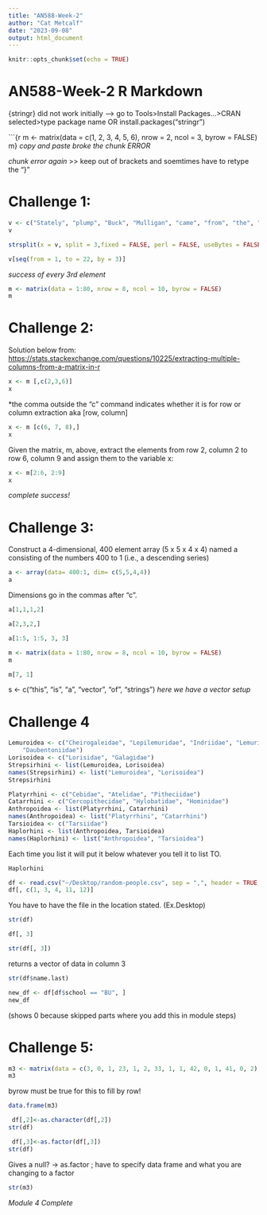 ```yaml
---
title: "AN588-Week-2"
author: "Cat Metcalf"
date: "2023-09-08"
output: html_document
---
```


```r
knitr::opts_chunk$set(echo = TRUE)
```

# AN588-Week-2 R Markdown



{stringr} did not work initially --> go to Tools>Install Packages...>CRAN selected>type package name OR install.packages("stringr")


```{r m <- matrix(data = c(1, 2, 3, 4, 5, 6), nrow = 2, ncol = 3, byrow = FALSE)
m}
*copy and paste broke the chunk ERROR*

*chunk error again* >> keep out of brackets and soemtimes have to retype the "}"

# Challenge 1:

```r
v <- c("Stately", "plump", "Buck", "Mulligan", "came", "from", "the", "stairhead", "bearing", "a", "bowl", "of", "lather", "on", "which", "a", "mirror", "and", "a", "razor", "lay", "crossed")
v
```

```r
strsplit(x = v, split = 3,fixed = FALSE, perl = FALSE, useBytes = FALSE)
```

```r
v[seq(from = 1, to = 22, by = 3)]
```
*success of every 3rd element* 

```r
m <- matrix(data = 1:80, nrow = 8, ncol = 10, byrow = FALSE)
m
```

# Challenge 2:

Solution below from: <https://stats.stackexchange.com/questions/10225/extracting-multiple-columns-from-a-matrix-in-r>

```r
x <- m [,c(2,3,6)]
x
```
 *the comma outside the "c" command indicates whether it is for row or column extraction aka [row, column] 
 
```r
x <- m [c(6, 7, 8),]
x
```

Given the matrix, m, above, extract the elements from row 2, column 2 to row 6, column 9 and assign them to the variable x:

```r
x <- m[2:6, 2:9]
x
```
*complete success!*

# Challenge 3:

Construct a 4-dimensional, 400 element array (5 x 5 x 4 x 4) named a consisting of the numbers 400 to 1 (i.e., a descending series)


```r
a <- array(data= 400:1, dim= c(5,5,4,4))
a
```

Dimensions go in the commas after "c".

```r
a[1,1,1,2]
```

```r
a[2,3,2,]
```

```r
a[1:5, 1:5, 3, 3]
```

```r
m <- matrix(data = 1:80, nrow = 8, ncol = 10, byrow = FALSE)
m
```

```r
m[7, 1]
```


s <- c("this", "is", "a", "vector", "of", "strings") 
*here we have a vector setup*

# Challenge 4
```r
Lemuroidea <- c("Cheirogaleidae", "Lepilemuridae", "Indriidae", "Lemuridae",
    "Daubentoniidae")
Lorisoidea <- c("Lorisidae", "Galagidae")
Strepsirhini <- list(Lemuroidea, Lorisoidea)
names(Strepsirhini) <- list("Lemuroidea", "Lorisoidea")
Strepsirhini
```

```r
Platyrrhini <- c("Cebidae", "Atelidae", "Pitheciidae")
Catarrhini <- c("Cercopithecidae", "Hylobatidae", "Hominidae")
Anthropoidea <- list(Platyrrhini, Catarrhini)
names(Anthropoidea) <- list("Platyrrhini", "Catarrhini")
Tarsioidea <- c("Tarsiidae")
Haplorhini <- list(Anthropoidea, Tarsioidea)
names(Haplorhini) <- list("Anthropoidea", "Tarsioidea")
```

Each time you list it will put it below whatever you tell it to list TO.

```r
Haplorhini
```

```r
df <- read.csv("~/Desktop/random-people.csv", sep = ",", header = TRUE, stringsAsFactors = FALSE)
df[, c(1, 3, 4, 11, 12)]
```

You have to have the file in the location stated. (Ex.Desktop)

```r
str(df)
```

```r
df[, 3]
```
```r
str(df[, 3])
```
returns a vector of data in column 3
```r
str(df$name.last)
```

```r
new_df <- df[df$school == "BU", ]
new_df
```
(shows 0 because skipped parts where you add this in module steps)

# Challenge 5:
```r
m3 <- matrix(data = c(3, 0, 1, 23, 1, 2, 33, 1, 1, 42, 0, 1, 41, 0, 2), nrow=5, ncol=3, byrow=TRUE)
m3
```

byrow must be true for this to fill by row!

```r
data.frame(m3)
```

```r
 df[,2]<-as.character(df[,2])
str(df)
```

```r
 df[,3]<-as.factor(df[,3])
str(df)
```
Gives a null? -> as.factor ; have to specify data frame and what you are changing to a factor
```r
str(m3)
```

*Module 4 Complete*